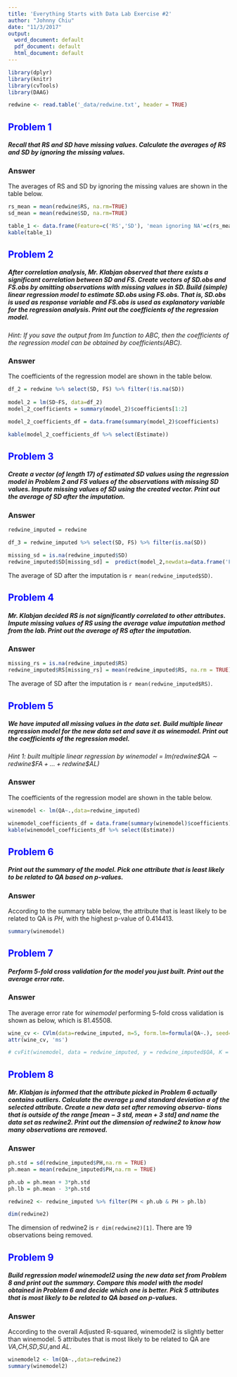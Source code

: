 ```yaml
---
title: 'Everything Starts with Data Lab Exercise #2'
author: "Johnny Chiu"
date: "11/3/2017"
output:
  word_document: default
  pdf_document: default
  html_document: default
---
```

```r
library(dplyr)
library(knitr)
library(cvTools)
library(DAAG)
```


```r
redwine <- read.table('_data/redwine.txt', header = TRUE)
```

## <font color='blue'>Problem 1</font>
##### *Recall that RS and SD have missing values. Calculate the averages of RS and SD by ignoring the missing values.*

### Answer

The averages of RS and SD by ignoring the missing values are shown in the table below.

```r
rs_mean = mean(redwine$RS, na.rm=TRUE)
sd_mean = mean(redwine$SD, na.rm=TRUE)

table_1 <- data.frame(Feature=c('RS','SD'), 'mean ignoring NA'=c(rs_mean, sd_mean))
kable(table_1)
```



## <font color='blue'>Problem 2</font>
##### *After correlation analysis, Mr. Klabjan observed that there exists a significant correlation between SD and FS. Create vectors of SD.obs and FS.obs by omitting observations with missing values in SD. Build (simple) linear regression model to estimate SD.obs using FS.obs. That is, SD.obs is used as response variable and FS.obs is used as explanatory variable for the regression analysis. Print out the coefficients of the regression model.*
*Hint: If you save the output from lm function to ABC, then the coefficients of the regression model can be obtained by coefficients(ABC).*

### Answer

The coefficients of the regression model are shown in the table below.

```r
df_2 = redwine %>% select(SD, FS) %>% filter(!is.na(SD))
 
model_2 = lm(SD~FS, data=df_2)
model_2_coefficients = summary(model_2)$coefficients[1:2]

model_2_coefficients_df = data.frame(summary(model_2)$coefficients)

kable(model_2_coefficients_df %>% select(Estimate))
```





## <font color='blue'>Problem 3</font>
##### *Create a vector (of length 17) of estimated SD values using the regression model in Problem 2 and FS values of the observations with missing SD values. Impute missing values of SD using the created vector. Print out the average of SD after the imputation.*

### Answer
```r
redwine_imputed = redwine

df_3 = redwine_imputed %>% select(SD, FS) %>% filter(is.na(SD))

missing_sd = is.na(redwine_imputed$SD)
redwine_imputed$SD[missing_sd] =  predict(model_2,newdata=data.frame('FS'=df_3$FS)) 
```

The average of SD after the imputation is `r mean(redwine_imputed$SD)`.



## <font color='blue'>Problem 4</font>
##### *Mr. Klabjan decided RS is not significantly correlated to other attributes. Impute missing values of RS using the average value imputation method from the lab. Print out the average of RS after the imputation.*

### Answer
```r
missing_rs = is.na(redwine_imputed$RS)
redwine_imputed$RS[missing_rs] = mean(redwine_imputed$RS, na.rm = TRUE)
```

The average of SD after the imputation is `r mean(redwine_imputed$RS)`.



## <font color='blue'>Problem 5</font>
##### *We have imputed all missing values in the data set. Build multiple linear regression model for the new data set and save it as winemodel. Print out the coefficients of the regression model.*
*Hint 1: built multiple linear regression by winemodel = $lm(redwine\$QA∼redwine\$FA+...+redwine\$AL)$*

### Answer

The coefficients of the regression model are shown in the table below.

```r
winemodel <- lm(QA~.,data=redwine_imputed)

winemodel_coefficients_df = data.frame(summary(winemodel)$coefficients)
kable(winemodel_coefficients_df %>% select(Estimate))
```


## <font color='blue'>Problem 6</font>
##### *Print out the summary of the model. Pick one attribute that is least likely to be related to QA based on p-values.*

### Answer

According to the summary table below, the attribute that is least likely to be related to QA is *PH*, with the highest p-value of 0.414413.


```r
summary(winemodel)
```




## <font color='blue'>Problem 7</font>
##### *Perform 5-fold cross validation for the model you just built. Print out the average error rate.*

### Answer

The average error rate  for *winemodel* performing 5-fold cross validation is shown as below, which is 81.45508.

```r
wine_cv <- CVlm(data=redwine_imputed, m=5, form.lm=formula(QA~.), seed=1, printit=F)
attr(wine_cv, 'ms')
```


```r
# cvFit(winemodel, data = redwine_imputed, y = redwine_imputed$QA, K = 5, seed = 1)
```



## <font color='blue'>Problem 8</font>
##### *Mr. Klabjan is informed that the attribute picked in Problem 6 actually contains outliers. Calculate the average μ and standard deviation σ of the selected attribute. Create a new data set after removing observa- tions that is outside of the range [mean − 3 std, mean + 3 std] and name the data set as redwine2. Print out the dimension of redwine2 to know how many observations are removed.*

### Answer
```r
ph.std = sd(redwine_imputed$PH,na.rm = TRUE)
ph.mean = mean(redwine_imputed$PH,na.rm = TRUE)

ph.ub = ph.mean + 3*ph.std
ph.lb = ph.mean - 3*ph.std

redwine2 <- redwine_imputed %>% filter(PH < ph.ub & PH > ph.lb) 

dim(redwine2)
```

The dimension of redwine2 is `r dim(redwine2)[1]`. There are 19 observations being removed.



## <font color='blue'>Problem 9</font>
##### *Build regression model winemodel2 using the new data set from Problem 8 and print out the summary. Compare this model with the model obtained in Problem 6 and decide which one is better. Pick 5 attributes that is most likely to be related to QA based on p-values.*

### Answer

According to the overall Adjusted R-squared, winemodel2 is slightly better than winemodel.
5 attributes that is most likely to be related to QA are *VA*,*CH*,*SD*,*SU*,and *AL*.

```r
winemodel2 <- lm(QA~.,data=redwine2)
summary(winemodel2)
```





